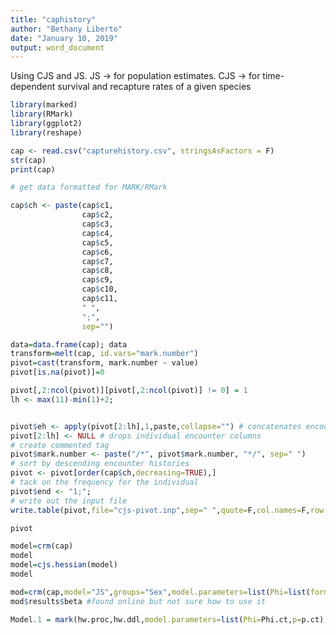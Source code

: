 ```yaml
---
title: "caphistory"
author: "Bethany Liberto"
date: "January 10, 2019"
output: word_document
---
```

Using CJS and JS. JS -> for population estimates. CJS -> for time-dependent survival and recapture rates of a given species 
  
```r
library(marked)
library(RMark)
library(ggplot2)
library(reshape)
```


```r
cap <- read.csv("capturehistory.csv", stringsAsFactors = F)
str(cap)
print(cap)
```

```r
# get data formatted for MARK/RMark

cap$ch <- paste(cap$c1,
                cap$c2,
                cap$c3,
                cap$c4,
                cap$c5,
                cap$c6,
                cap$c7,
                cap$c8,
                cap$c9,
                cap$c10,
                cap$c11,
                " ",
                ";",
                sep="")

data=data.frame(cap); data
transform=melt(cap, id.vars="mark.number")
pivot=cast(transform, mark.number ~ value)
pivot[is.na(pivot)]=0

pivot[,2:ncol(pivot)][pivot[,2:ncol(pivot)] != 0] = 1
lh <- max(11)-min(1)+2;


pivot$eh <- apply(pivot[2:lh],1,paste,collapse="") # concatenates encounter columns into eh
pivot[2:lh] <- NULL # drops individual encounter columns
# create commented tag
pivot$mark.number <- paste("/*", pivot$mark.number, "*/", sep=" ")
# sort by descending encounter histories
pivot <- pivot[order(cap$ch,decreasing=TRUE),]
# tack on the frequency for the individual
pivot$end <- "1;";
# write out the input file
write.table(pivot,file="cjs-pivot.inp",sep=" ",quote=F,col.names=F,row.names=F);

pivot

model=crm(cap)
model
model=cjs.hessian(model)
model
```



```r
mod=crm(cap,model="JS",groups="Sex",model.parameters=list(Phi=list(formula=~Sex),p=list(formula=~code)))
mod$results$beta #found online but not sure how to use it
```

```r
Model.1 = mark(hw.proc,hw.ddl,model.parameters=list(Phi=Phi.ct,p=p.ct),output = FALSE,delete=T) #found online as well but don't know how to use it
```



